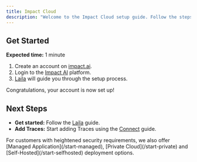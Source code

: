 ```yaml
---
title: Impact Cloud
description: "Welcome to the Impact Cloud setup guide. Follow the steps below to get started."
---
```


## Get Started

**Expected time:** 1 minute

1. Create an account on [impact.ai](https://impact.ai).
2. Login to the [Impact AI](https://impact.ai) platform.
3. [Laila](/workflows/laila) will guide you through the setup process.

Congratulations, your account is now set up!


## Next Steps

- **Get started:** Follow the [Laila](/workflows/laila) guide.
- **Add Traces:** Start adding Traces using the [Connect](/quickstart) guide.

<Info>
  For customers with heightened security requirements, we also offer [Managed Application](/start-managed), [Private Cloud](/start-private) and [Self-Hosted](/start-selfhosted) deployment options.
</Info>